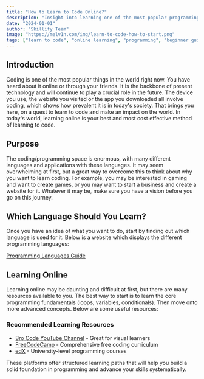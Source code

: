 ```yaml
---
title: "How to Learn to Code Online?"
description: "Insight into learning one of the most popular programming languages"
date: "2024-01-01"
author: "Skillify Team"
image: "https://melv1n.com/img/learn-to-code-how-to-start.png"
tags: ["learn to code", "online learning", "programming", "beginner guide", "coding resources"]
---
```


## Introduction

Coding is one of the most popular things in the world right now. You have heard about it online or through your friends. It is the backbone of present technology and will continue to play a crucial role in the future. The device you use, the website you visited or the app you downloaded all involve coding, which shows how prevalent it is in today's society. That brings you here, on a quest to learn to code and make an impact on the world. In today's world, learning online is your best and most cost effective method of learning to code.

## Purpose

The coding/programming space is enormous, with many different languages and applications with these languages. It may seem overwhelming at first, but a great way to overcome this to think about why you want to learn coding. For example, you may be interested in gaming and want to create games, or you may want to start a business and create a website for it. Whatever it may be, make sure you have a vision before you go on this journey.

## Which Language Should You Learn?

Once you have an idea of what you want to do, start by finding out which language is used for it. Below is a website which displays the different programming languages:

[Programming Languages Guide](https://raygun.com/blog/programming-languages/)

## Learning Online

Learning online may be daunting and difficult at first, but there are many resources available to you. The best way to start is to learn the core programming fundamentals (loops, variables, conditionals). Then move onto more advanced concepts. Below are some useful resources:

### Recommended Learning Resources

- [Bro Code YouTube Channel](https://www.youtube.com/c/BroCodez) - Great for visual learners
- [FreeCodeCamp](https://www.freecodecamp.org/) - Comprehensive free coding curriculum
- [edX](https://www.edx.org/) - University-level programming courses

These platforms offer structured learning paths that will help you build a solid foundation in programming and advance your skills systematically.

